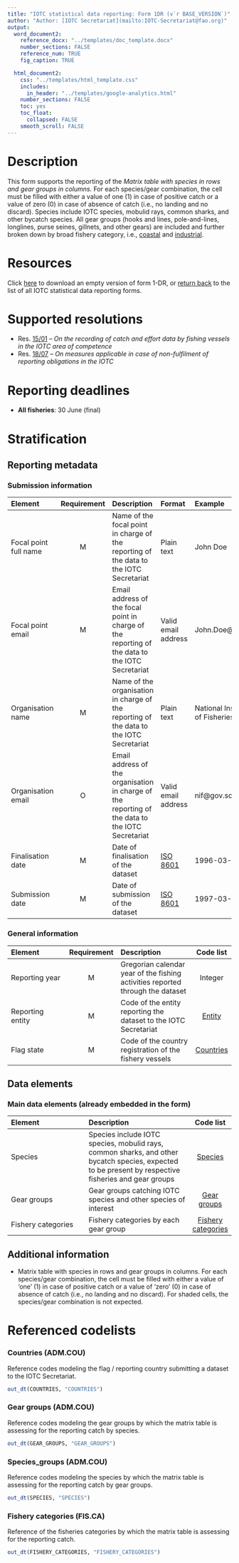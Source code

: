 ```yaml
---
title: "IOTC statistical data reporting: Form 1DR (v`r BASE_VERSION`)"
author: "Author: [IOTC Secretariat](mailto:IOTC-Secretariat@fao.org)" 
output:
  word_document2:
    reference_docx: "../templates/doc_template.docx"
    number_sections: FALSE
    reference_num: TRUE
    fig_caption: TRUE

  html_document2:
    css: "../templates/html_template.css"
    includes: 
      in_header: "../templates/google-analytics.html"
    number_sections: FALSE
    toc: yes
    toc_float:
      collapsed: FALSE
    smooth_scroll: FALSE
---
```

  
# Description
  
This form supports the reporting of the _Matrix table with species in rows and gear groups in columns._ For each species/gear combination, the cell must be filled with either a value of one (1) in case of positive catch or a value of zero (0) in case of absence of catch (i.e., no landing and no discard). Species include IOTC species, mobulid rays, common sharks, and other bycatch species. All gear groups (hooks and lines, pole-and-lines, longlines, purse seines, gillnets, and other gears) are included and further broken down by broad fishery category, i.e., [coastal](#iotccoastalfishery) and [industrial](#iotcindustrialfishery).

# Resources

Click [here](https://data.iotc.org/reference/latest/forms/Form-1DR.xlsx) to download an empty version of form 1-DR, or [return back](..) to the list of all IOTC statistical data reporting forms.

# Supported resolutions

- Res. [15/01](https://www.iotc.org/cmm/resolution-1501-recording-catch-and-effort-data-fishing-vessels-iotc-area-competence) -- _On the recording of catch and effort data by fishing vessels in the IOTC area of competence_
- Res. [18/07](https://www.iotc.org/cmm/resolution-1807-measures-applicable-case-non-fulfilment-reporting-obligations-iotc) -- _On measures applicable in case of non-fulfilment of reporting obligations in the IOTC_


# Reporting deadlines

-   **All fisheries**: 30 June (final)

# Stratification

## Reporting metadata

### Submission information

| Element        | Requirement | Description | Format | Example |
| :--------| :----: | :----------------------- | :-------- | :------------ |
| [Focal point full name]{#fcname} | M | Name of the focal point in charge of the reporting of the data to the IOTC Secretariat | Plain text | John Doe  |
| [Focal point email]{#fcemail} | M | Email address of the focal point in charge of the reporting of the data to the IOTC Secretariat | Valid email address | John.Doe@fao.org |
| [Organisation name]{#orgname} | M | Name of the organisation in charge of the reporting of the data to the IOTC Secretariat | Plain text | National Institute of Fisheries |
| [Organisation email]{#orgemail} | O | Email address of the organisation in charge of the reporting of the data to the IOTC Secretariat | Valid email address | nif@gov.sc |
| [Finalisation date]{#findate} | M | Date of finalisation of the dataset | [ISO 8601](https://en.wikipedia.org/wiki/ISO_8601) | 1996-03-27 |
| [Submission date]{#subdate} | M | Date of submission of the dataset | [ISO 8601](https://en.wikipedia.org/wiki/ISO_8601) | 1997-03-21 |

### General information


| Element        | Requirement | Description | Code list  |
| :----------------- | :-----: | :----------------------- | :-------: |
| [Reporting year]{#repyear} | M | Gregorian calendar year of the fishing activities reported through the dataset | Integer |
| [Reporting entity]{#repentity} | M | Code of the entity reporting the dataset to the IOTC Secretariat | [Entity](../domain/admin/#entities) |
| [Flag state]{#repflagstate} | M | Code of the country registration of the fishery vessels | [Countries](../domain/admin/#countries) |


## Data elements

### Main data elements (already embedded in the form)

| Element        | Description | Code list  |
| :----------------- | :----------------------- | :-------: |
| [Species]{#allSpecies}|Species include IOTC species, mobulid rays, common sharks, and other bycatch species, expected to be present by respective fisheries and gear groups | [Species](#allSpecies) |
| [Gear groups]{#gearGroups} | Gear groups catching IOTC species and other species of interest | [Gear groups](#gearGroups) |
| [Fishery categories]{#fisheryCategories} | Fishery categories by each gear group | [Fishery categories](#fisheryCategories)|


## Additional information

-  Matrix table with species in rows and gear groups in columns. For each species/gear combination, the cell must be filled with either a value of 'one' (1) in case of positive catch or a value of 'zero' (0) in case of absence of catch (i.e., no landing and no discard). For shaded cells, the species/gear combination is not expected. 

# Referenced codelists

### Countries (ADM.COU) {#countries}

Reference codes modeling the flag / reporting country submitting a dataset to the IOTC Secretariat.

```r
out_dt(COUNTRIES, "COUNTRIES")
```

### Gear groups (ADM.COU) {#gear_groups}

Reference codes modeling the gear groups by which the matrix table is assessing for the reporting catch by species.

```r
out_dt(GEAR_GROUPS, "GEAR_GROUPS")
```

### Species_groups (ADM.COU) {#species_groups}

Reference codes modeling the species by which the matrix table is assessing for the reporting catch by gear groups.

```r
out_dt(SPECIES, "SPECIES")
```

### Fishery categories (FIS.CA) {#fisheryCategories}

Reference of the fisheries categories by which the matrix table is assessing for the reporting catch.

```r
out_dt(FISHERY_CATEGORIES, "FISHERY_CATEGORIES")
```
